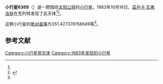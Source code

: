 {{Infobox planet
| bgcolour = #FFFFC0
| name = 6369
| symbol = 
| image = 
| caption = 
| discovery = yes
| discovery_ref = 
| discoverer = [[茲丹卡·瓦弗洛娃|茲丹卡·瓦弗洛娃]]
| discovery_site = [[克列特|克列特]] 
| discovered = 1983年10月16日
| designations = yes
| mp_name = 
| named_after = 
| alt_names = 1983 UC/ 1969 UT1 / 1990 TC8
| mp_category = [[主带小行星|主带小行星]]
| orbit_ref = <ref name="a">[http://ssd.jpl.nasa.gov/sbdb.cgi?sstr=6369 6369] {{Wayback|url=http://ssd.jpl.nasa.gov/sbdb.cgi?sstr=6369 |date=20110609181001 }}，小行星數據庫瀏覽器（JPL Small-Body Database Browser）－[[美国国家航空航天局|美国国家航空航天局]]喷气推进实验室</ref>
| epoch = 2456400.5 (2013年4月18日更新)
| aphelion = {{convert|2.621466306243102|AU|km|3|abbr=on|lk=out}}
| perihelion = {{convert|1.964741347553352|AU|km|3|abbr=on}}
| semimajor = {{convert|2.293103826898227|AU|km|3|abbr=on}}
| eccentricity = 0.143195644
| period = 1268.335083 [[日|日]]<br />3.47[[儒略年|儒略年]]
| avg_speed = 
| inclination = 5.988773550984113
| asc_node = 35.57119176162324
| mean_anomaly = 
| arg_peri = 351.427378158649
| satellites = 
| physical_characteristics = yes
| dimensions = 
| mass = 
| density = 
| surface_grav = 
| escape_velocity = 
| sidereal_day = 
| axial_tilt = 
| pole_ecliptic_lat = 
| pole_ecliptic_lon = 
| albedo = 
| temperatures= 
| temp_name1 = 
| mean_temp_1 = 
| max_temp_1 = 
| temp_name2 = 
| max_temp_2 = 
| spectral_type = 
| abs_magnitude = 351.427378158649
}}

'''小行星6369'''（{{lang-en|6369}}）是一颗围绕[[太阳|太阳]][[公转|公转]]的[[小行星|小行星]]。1983年10月16日，[[茲丹卡·瓦弗洛娃|茲丹卡·瓦弗洛娃]]在克列特发现了此天体<ref name="a" /><ref>{{cite news|title=小行星列表|url=http://cfa-www.harvard.edu/iau/lists/NumberedMPs.txt|accessdate=2013-07-08|newspaper=哈佛大学|archive-date=2008-05-17|archive-url=https://web.archive.org/web/20080517010638/http://cfa-www.harvard.edu/iau/lists/NumberedMPs.txt|dead-url=no}}</ref>。

这颗小行星的[[绝对星等|绝对星等]]为351.427378158649等<ref name="a" />。

==参考文献==
{{reflist}}
{{Minor Planet Number|[[小行星6368|小行星6368]]|[[小行星6370|小行星6370]]}}

{{小天体}}

[[Category:小行星带天体|Category:小行星带天体]]
[[Category:1983年发现的小行星|Category:1983年发现的小行星]]

{{asteroid-stub}}